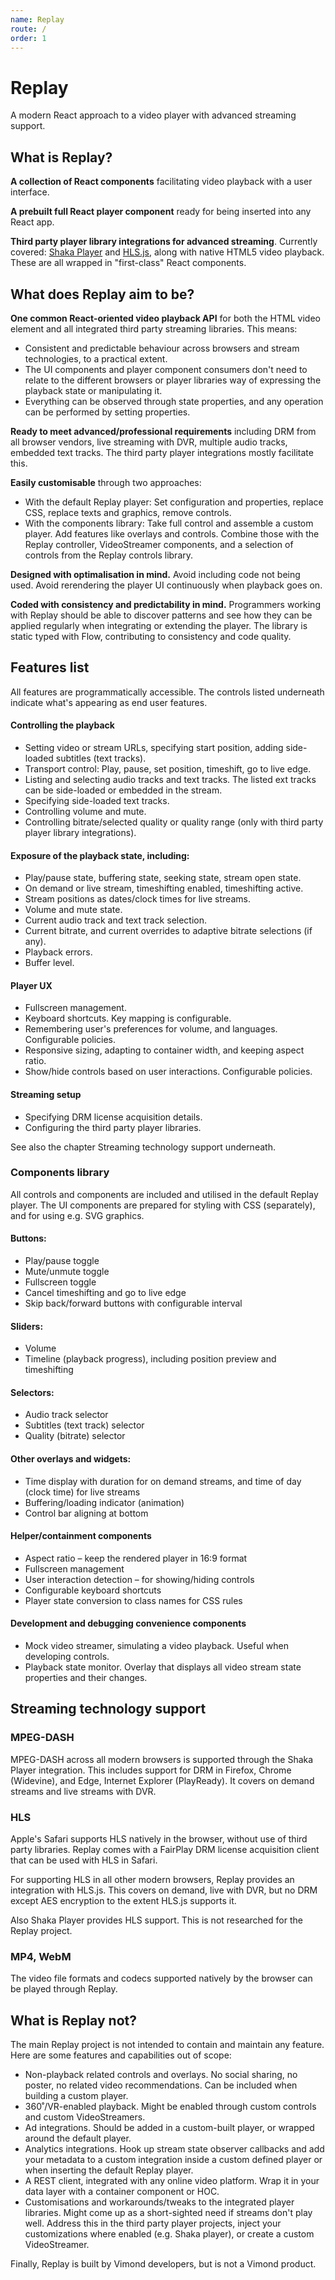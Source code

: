 ```yaml
---
name: Replay
route: /
order: 1
---
```



# Replay

A modern React approach to a video player with advanced streaming support.

<Playground>
  <Replay
    source="https://commondatastorage.googleapis.com/gtv-videos-bucket/sample/BigBuckBunny.mp4"
    initialPlaybackProps={{ isPaused: true }}
  />
</Playground>

## What is Replay?

**A collection of React components** facilitating video playback with a user interface.

**A prebuilt full React player component** ready for being inserted into any React app.

**Third party player library integrations for advanced streaming**. Currently covered: [Shaka Player](https://shaka-player-demo.appspot.com/) and [HLS.js](https://github.com/video-dev/hls.js/), along with native HTML5 video playback. These are all wrapped in "first-class" React components.

## What does Replay aim to be?

**One common React-oriented video playback API** for both the HTML video element and all integrated third party streaming libraries. This means:

* Consistent and predictable behaviour across browsers and stream technologies, to a practical extent.
* The UI components and player component consumers don't need to relate to the different browsers or player libraries way of expressing the playback state or manipulating it.
* Everything can be observed through state properties, and any operation can be performed by setting properties.

**Ready to meet advanced/professional requirements** including DRM from all browser vendors, live streaming with DVR, multiple audio tracks, embedded text tracks. The third party player integrations mostly facilitate this.

**Easily customisable** through two approaches:

* With the default Replay player: Set configuration and properties, replace CSS, replace texts and graphics, remove controls.
* With the components library: Take full control and assemble a custom player. Add features like overlays and controls. Combine those with the Replay controller, VideoStreamer components, and a selection of controls from the Replay controls library.

**Designed with optimalisation in mind.** Avoid including code not being used. Avoid rerendering the player UI continuously when playback goes on.

**Coded with consistency and predictability in mind.** Programmers working with Replay should be able to discover patterns and see how they can be applied regularly when integrating or extending the player. The library is static typed with Flow, contributing to consistency and code quality.

## Features list

All features are programmatically accessible. The controls listed underneath indicate what's appearing as end user features.

#### Controlling the playback

* Setting video or stream URLs, specifying start position, adding side-loaded subtitles (text tracks).
* Transport control: Play, pause, set position, timeshift, go to live edge.
* Listing and selecting audio tracks and text tracks. The listed ext tracks can be side-loaded or embedded in the stream.
* Specifying side-loaded text tracks.
* Controlling volume and mute.
* Controlling bitrate/selected quality or quality range (only with third party player library integrations).

#### Exposure of the playback state, including:

* Play/pause state, buffering state, seeking state, stream open state.
* On demand or live stream, timeshifting enabled, timeshifting active.
* Stream positions as dates/clock times for live streams.
* Volume and mute state.
* Current audio track and text track selection.
* Current bitrate, and current overrides to adaptive bitrate selections (if any).
* Playback errors.
* Buffer level.

#### Player UX

* Fullscreen management.
* Keyboard shortcuts. Key mapping is configurable.
* Remembering user's preferences for volume, and languages. Configurable policies.
* Responsive sizing, adapting to container width, and keeping aspect ratio.
* Show/hide controls based on user interactions. Configurable policies.

#### Streaming setup

* Specifying DRM license acquisition details.
* Configuring the third party player libraries.

See also the chapter Streaming technology support underneath.

### Components library

All controls and components are included and utilised in the default Replay player. The UI components are prepared for styling with CSS (separately), and for using e.g. SVG graphics.

#### Buttons:

* Play/pause toggle
* Mute/unmute toggle
* Fullscreen toggle
* Cancel timeshifting and go to live edge
* Skip back/forward buttons with configurable interval

#### Sliders:

* Volume
* Timeline (playback progress), including position preview and timeshifting

#### Selectors:

* Audio track selector
* Subtitles (text track) selector
* Quality (bitrate) selector

#### Other overlays and widgets:

* Time display with duration for on demand streams, and time of day (clock time) for live streams
* Buffering/loading indicator (animation)
* Control bar aligning at bottom

#### Helper/containment components

* Aspect ratio – keep the rendered player in 16:9 format
* Fullscreen management
* User interaction detection – for showing/hiding controls
* Configurable keyboard shortcuts
* Player state conversion to class names for CSS rules

#### Development and debugging convenience components

* Mock video streamer, simulating a video playback. Useful when developing controls.
* Playback state monitor. Overlay that displays all video stream state properties and their changes.

## Streaming technology support

### MPEG-DASH

MPEG-DASH across all modern browsers is supported through the Shaka Player integration. This includes support for DRM in Firefox, Chrome (Widevine), and Edge, Internet Explorer (PlayReady). It covers on demand streams and live streams with DVR.

### HLS

Apple's Safari supports HLS natively in the browser, without use of third party libraries. Replay comes with a FairPlay DRM license acquisition client that can be used with HLS in Safari.

For supporting HLS in all other modern browsers, Replay provides an integration with HLS.js. This covers on demand, live with DVR, but no DRM except AES encryption to the extent HLS.js supports it.

Also Shaka Player provides HLS support. This is not researched for the Replay project.

### MP4, WebM

The video file formats and codecs supported natively by the browser can be played through Replay.


## What is Replay not?

The main Replay project is not intended to contain and maintain any feature. Here are some features and capabilities out of scope:

* Non-playback related controls and overlays. No social sharing, no poster, no related video recommendations. Can be included when building a custom player. 
* 360˚/VR-enabled playback. Might be enabled through custom controls and custom VideoStreamers.
* Ad integrations. Should be added in a custom-built player, or wrapped around the default player.
* Analytics integrations. Hook up stream state observer callbacks and add your metadata to a custom integration inside a custom defined player or when inserting the default Replay player.
* A REST client, integrated with any online video platform. Wrap it in your data layer with a container component or HOC.
* Customisations and workarounds/tweaks to the integrated player libraries. Might come up as a short-sighted need if streams don't play well. Address this in the third party player projects, inject your customizations where enabled (e.g. Shaka player), or create a custom VideoStreamer.

Finally, Replay is built by Vimond developers, but is not a Vimond product.
